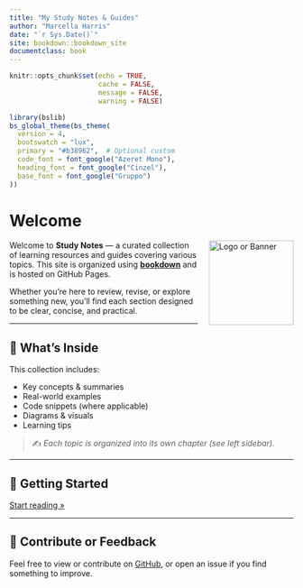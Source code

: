 ```yaml
---
title: "My Study Notes & Guides"
author: "Marcella Harris"
date: "`r Sys.Date()`"
site: bookdown::bookdown_site
documentclass: book
---
```


```r
knitr::opts_chunk$set(echo = TRUE,
                      cache = FALSE,
                      message = FALSE,
                      warning = FALSE)
```

```r
library(bslib)
bs_global_theme(bs_theme(
  version = 4,
  bootswatch = "lux",
  primary = "#b38962",  # Optional custom
  code_font = font_google("Azeret Mono"),
  heading_font = font_google("Cinzel"),
  base_font = font_google("Gruppo")
))
```

# Welcome

<img src="https://via.placeholder.com/150" alt="Logo or Banner" style="float: right; margin-left: 20px; width: 150px;">

Welcome to **Study Notes** — a curated collection of learning resources and guides covering various topics. This site is organized using [**bookdown**](https://bookdown.org) and is hosted on GitHub Pages.

Whether you're here to review, revise, or explore something new, you'll find each section designed to be clear, concise, and practical.

---

## 📘 What's Inside

This collection includes:

- Key concepts & summaries
- Real-world examples
- Code snippets (where applicable)
- Diagrams & visuals
- Learning tips

> ✍️ *Each topic is organized into its own chapter (see left sidebar).*


---

## 🚀 Getting Started

[Start reading »](studyGuideD421.html){.btn .btn-primary}

---

## 🙌 Contribute or Feedback

Feel free to view or contribute on [GitHub](https://github.com/MarcellaHarr/study-guides-and-notes.git), or open an issue if you find something to improve.
